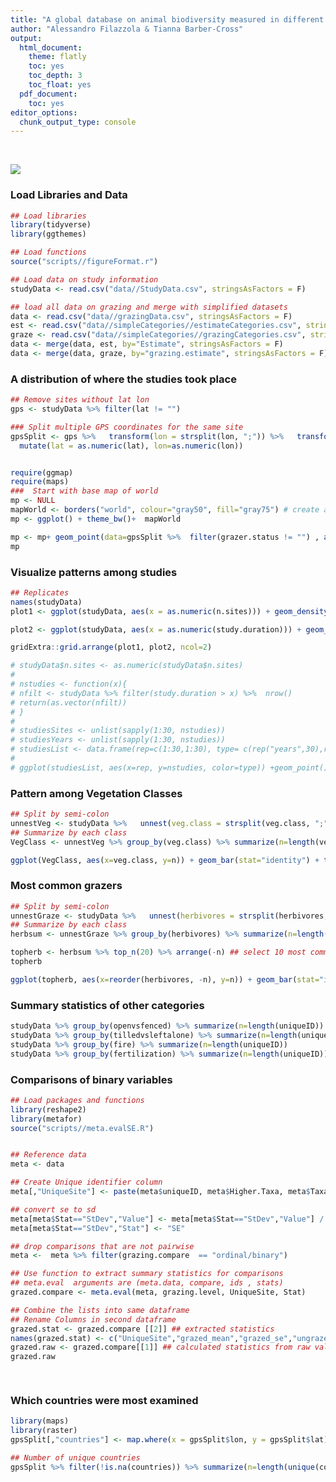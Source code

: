 ```yaml
---
title: "A global database on animal biodiversity measured in different grazing treatments"
author: "Alessandro Filazzola & Tianna Barber-Cross"
output:
  html_document:
    theme: flatly
    toc: yes
    toc_depth: 3
    toc_float: yes
  pdf_document:
    toc: yes
editor_options: 
  chunk_output_type: console
---
```

<br>  


![](./grazing.jpg)


### Load Libraries and Data
```r
## Load libraries
library(tidyverse)
library(ggthemes)

## Load functions
source("scripts//figureFormat.r")

## Load data on study information
studyData <- read.csv("data//StudyData.csv", stringsAsFactors = F)

## load all data on grazing and merge with simplified datasets
data <- read.csv("data//grazingData.csv", stringsAsFactors = F)
est <- read.csv("data//simpleCategories//estimateCategories.csv", stringsAsFactors = F)
graze <- read.csv("data//simpleCategories//grazingCategories.csv", stringsAsFactors = F)
data <- merge(data, est, by="Estimate", stringsAsFactors = F)
data <- merge(data, graze, by="grazing.estimate", stringsAsFactors = F)

```

### A distribution of where the studies took place
```r

## Remove sites without lat lon
gps <- studyData %>% filter(lat != "")

### Split multiple GPS coordinates for the same site
gpsSplit <- gps %>%   transform(lon = strsplit(lon, ";")) %>%   transform(lat = strsplit(lat, ";"))  %>%   unnest(lon, lat) %>% ## unnest lat/lon 
  mutate(lat = as.numeric(lat), lon=as.numeric(lon))


require(ggmap)
require(maps)
###  Start with base map of world
mp <- NULL
mapWorld <- borders("world", colour="gray50", fill="gray75") # create a layer of borders
mp <- ggplot() + theme_bw()+  mapWorld

mp <- mp+ geom_point(data=gpsSplit %>%  filter(grazer.status != "") , aes(x=lon, y=lat, fill=grazer.status), size=2, pch=21) + scale_fill_manual(values=c("#D55E00", "#E69F00", "#56B4E9","grey50")) + ylab("Latitude") + xlab("Longitude")
mp

```


### Visualize patterns among studies
```r
## Replicates
names(studyData)
plot1 <- ggplot(studyData, aes(x = as.numeric(n.sites))) + geom_density(fill="Grey50") + theme_Publication() + xlab("Number of sites") + ylab("Frequency of studies") + scale_x_continuous(trans =  "log2")

plot2 <- ggplot(studyData, aes(x = as.numeric(study.duration))) + geom_density(fill="Grey50") + theme_Publication() + xlab("Duration of study in years") + ylab("Frequency of studies")+ scale_x_continuous(trans =  "log2")

gridExtra::grid.arrange(plot1, plot2, ncol=2)

# studyData$n.sites <- as.numeric(studyData$n.sites)
# 
# nstudies <- function(x){
# nfilt <- studyData %>% filter(study.duration > x) %>%  nrow()
# return(as.vector(nfilt))
# }
# 
# studiesSites <- unlist(sapply(1:30, nstudies))
# studiesYears <- unlist(sapply(1:30, nstudies))
# studiesList <- data.frame(rep=c(1:30,1:30), type= c(rep("years",30),rep("sites",30)), nstudies = c(studiesYears, studiesSites))
# 
# ggplot(studiesList, aes(x=rep, y=nstudies, color=type)) +geom_point()
```

### Pattern among Vegetation Classes
```r
## Split by semi-colon
unnestVeg <- studyData %>%   unnest(veg.class = strsplit(veg.class, ";"))
## Summarize by each class
VegClass <- unnestVeg %>% group_by(veg.class) %>% summarize(n=length(veg.class)) %>% filter(!is.na(veg.class))

ggplot(VegClass, aes(x=veg.class, y=n)) + geom_bar(stat="identity") + theme_Publication() + xlab("") + ylab("Number of studies") + coord_flip()

```

### Most common grazers
```r
## Split by semi-colon
unnestGraze <- studyData %>%   unnest(herbivores = strsplit(herbivores, ";"))
## Summarize by each class
herbsum <- unnestGraze %>% group_by(herbivores) %>% summarize(n=length(herbivores)) %>% filter(!is.na(herbivores)) 

topherb <- herbsum %>% top_n(20) %>% arrange(-n) ## select 10 most commonly surveyed
topherb

ggplot(topherb, aes(x=reorder(herbivores, -n), y=n)) + geom_bar(stat="identity") + theme_Publication() + xlab("") + ylab("Number of studies") + coord_flip()

```

### Summary statistics of other categories
```r
studyData %>% group_by(openvsfenced) %>% summarize(n=length(uniqueID))
studyData %>% group_by(tilledvsleftalone) %>% summarize(n=length(uniqueID))
studyData %>% group_by(fire) %>% summarize(n=length(uniqueID))
studyData %>% group_by(fertilization) %>% summarize(n=length(uniqueID))

```

### Comparisons of binary variables
```r


## Load packages and functions
library(reshape2)
library(metafor)
source("scripts//meta.evalSE.R")


## Reference data
meta <- data

## Create Unique identifier column
meta[,"UniqueSite"] <- paste(meta$uniqueID, meta$Higher.Taxa, meta$Taxa, meta$Estimate, meta$siteID, sep="-")

## convert se to sd
meta[meta$Stat=="StDev","Value"] <- meta[meta$Stat=="StDev","Value"] / sqrt(as.numeric(meta[meta$Stat=="StDev","replicate"] ))
meta[meta$Stat=="StDev","Stat"] <- "SE"

## drop comparisons that are not pairwise
meta <-  meta %>% filter(grazing.compare  == "ordinal/binary")

## Use function to extract summary statistics for comparisons
## meta.eval  arguments are (meta.data, compare, ids , stats)
grazed.compare <- meta.eval(meta, grazing.level, UniqueSite, Stat)

## Combine the lists into same dataframe
## Rename Columns in second dataframe
grazed.stat <- grazed.compare [[2]] ## extracted statistics 
names(grazed.stat) <- c("UniqueSite","grazed_mean","grazed_se","ungrazed_mean","ungrazed_se","grazed_n","ungrazed_n") ## rename columns to match
grazed.raw <- grazed.compare[[1]] ## calculated statistics from raw values
grazed.raw

  
```


### Which countries were most examined
```r
library(maps)
library(raster)
gpsSplit[,"countries"] <- map.where(x = gpsSplit$lon, y = gpsSplit$lat)

## Number of unique countries
gpsSplit %>% filter(!is.na(countries)) %>% summarize(n=length(unique(countries)))

```




